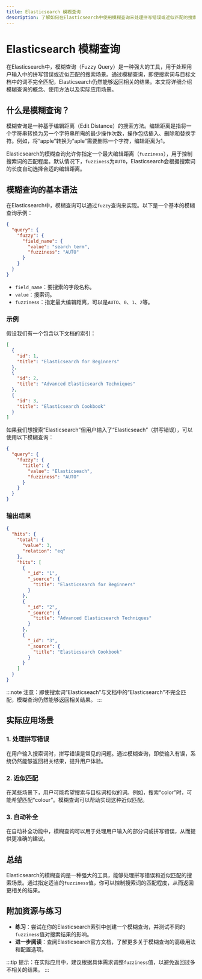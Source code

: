```yaml
---
title: Elasticsearch 模糊查询
description: 了解如何在Elasticsearch中使用模糊查询来处理拼写错误或近似匹配的搜索场景。
---
```


# Elasticsearch 模糊查询

在Elasticsearch中，模糊查询（Fuzzy Query）是一种强大的工具，用于处理用户输入中的拼写错误或近似匹配的搜索场景。通过模糊查询，即使搜索词与目标文档中的词不完全匹配，Elasticsearch仍然能够返回相关的结果。本文将详细介绍模糊查询的概念、使用方法以及实际应用场景。

## 什么是模糊查询？

模糊查询是一种基于编辑距离（Edit Distance）的搜索方法。编辑距离是指将一个字符串转换为另一个字符串所需的最少操作次数，操作包括插入、删除和替换字符。例如，将“apple”转换为“aple”需要删除一个字符，编辑距离为1。

Elasticsearch的模糊查询允许你指定一个最大编辑距离（`fuzziness`），用于控制搜索词的匹配程度。默认情况下，`fuzziness`为`AUTO`，Elasticsearch会根据搜索词的长度自动选择合适的编辑距离。

## 模糊查询的基本语法

在Elasticsearch中，模糊查询可以通过`fuzzy`查询来实现。以下是一个基本的模糊查询示例：

```json
{
  "query": {
    "fuzzy": {
      "field_name": {
        "value": "search_term",
        "fuzziness": "AUTO"
      }
    }
  }
}
```

- `field_name`：要搜索的字段名称。
- `value`：搜索词。
- `fuzziness`：指定最大编辑距离，可以是`AUTO`、`0`、`1`、`2`等。

### 示例

假设我们有一个包含以下文档的索引：

```json
[
  {
    "id": 1,
    "title": "Elasticsearch for Beginners"
  },
  {
    "id": 2,
    "title": "Advanced Elasticsearch Techniques"
  },
  {
    "id": 3,
    "title": "Elasticsearch Cookbook"
  }
]
```

如果我们想搜索“Elasticsearch”但用户输入了“Elasticseach”（拼写错误），可以使用以下模糊查询：

```json
{
  "query": {
    "fuzzy": {
      "title": {
        "value": "Elasticseach",
        "fuzziness": "AUTO"
      }
    }
  }
}
```

### 输出结果

```json
{
  "hits": {
    "total": {
      "value": 3,
      "relation": "eq"
    },
    "hits": [
      {
        "_id": "1",
        "_source": {
          "title": "Elasticsearch for Beginners"
        }
      },
      {
        "_id": "2",
        "_source": {
          "title": "Advanced Elasticsearch Techniques"
        }
      },
      {
        "_id": "3",
        "_source": {
          "title": "Elasticsearch Cookbook"
        }
      }
    ]
  }
}
```

:::note
注意：即使搜索词“Elasticseach”与文档中的“Elasticsearch”不完全匹配，模糊查询仍然能够返回相关结果。
:::

## 实际应用场景

### 1. 处理拼写错误

在用户输入搜索词时，拼写错误是常见的问题。通过模糊查询，即使输入有误，系统仍然能够返回相关结果，提升用户体验。

### 2. 近似匹配

在某些场景下，用户可能希望搜索与目标词相似的词。例如，搜索“color”时，可能希望匹配“colour”。模糊查询可以帮助实现这种近似匹配。

### 3. 自动补全

在自动补全功能中，模糊查询可以用于处理用户输入的部分词或拼写错误，从而提供更准确的建议。

## 总结

Elasticsearch的模糊查询是一种强大的工具，能够处理拼写错误和近似匹配的搜索场景。通过指定适当的`fuzziness`值，你可以控制搜索词的匹配程度，从而返回更相关的结果。

## 附加资源与练习

- **练习**：尝试在你的Elasticsearch索引中创建一个模糊查询，并测试不同的`fuzziness`值对搜索结果的影响。
- **进一步阅读**：查阅Elasticsearch官方文档，了解更多关于模糊查询的高级用法和配置选项。

:::tip
提示：在实际应用中，建议根据具体需求调整`fuzziness`值，以避免返回过多不相关的结果。
:::